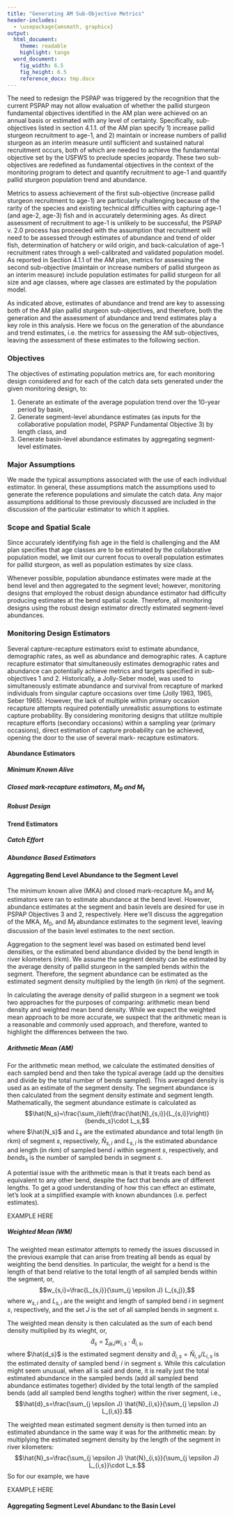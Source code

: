 ```yaml
---
title: "Generating AM Sub-Objective Metrics"
header-includes:
  - \usepackage{amsmath, graphicx}
output: 
  html_document:
    theme: readable
    highlight: tango
  word_document:  
    fig_width: 6.5  
    fig_height: 6.5 
    reference_docx: tmp.docx
---
```


<!--
rmarkdown::render("_Report-2-06-estimating-population-values.Rmd",output_format='word_document')# build page
-->

The need to redesign the PSPAP was triggered by the recognition that the 
current PSPAP may not allow evaluation of whether the pallid sturgeon 
fundamental objectives identified in the AM plan were achieved on an 
annual basis or estimated with any level of certainty. Specifically, 
sub-objectives listed in section 4.1.1. of the AM plan specify 1) 
increase pallid sturgeon recruitment to age-1, and 2) maintain or 
increase numbers of pallid sturgeon as an interim measure until 
sufficient and sustained natural recruitment occurs, both of which are 
needed to achieve the fundamental objective set by the USFWS to preclude 
species jeopardy. These two sub-objectives are redefined as fundamental 
objectives in the context of the monitoring program to detect and quantify 
recruitment to age-1 and quantify pallid sturgeon population trend and 
abundance. 

Metrics to assess achievement of the first sub-objective (increase 
pallid sturgeon recruitment to age-1) are particularly challenging 
because of the rarity of the species and existing technical difficulties 
with capturing age-1 (and age-2, age-3) fish and in accurately 
determining ages. As direct assessment of recruitment to age-1 is 
unlikely to be successful, the PSPAP v. 2.0 process has proceeded with 
the assumption that recruitment will need to be assessed through 
estimates of abundance and trend of older fish, determination of 
hatchery or wild origin, and back-calculation of age-1 recruitment rates 
through a well-calibrated and validated population model. As reported in 
Section 4.1.1 of the AM plan, metrics for assessing the second 
sub-objective (maintain or increase numbers of pallid sturgeon as an 
interim measure) include population estimates for pallid sturgeon for 
all size and age classes, where age classes are estimated by the 
population model.


As indicated above, estimates of abundance and trend are key to 
assessing both of the AM plan pallid sturgeon sub-objectives, and 
therefore, both the generation and the assessment of abundance and trend 
estimates play a key role in this analysis. Here we focus on the 
generation of the abundance and trend estimates, i.e. the metrics for 
assessing the AM sub-objectives, leaving the assessment of these 
estimates to the following section. 

<!--
Generating abundance and trend estimates under a particular monitoring 
design occurs in two steps:

1. Simulate catch data using the sampling design prescribed by the 
given monitoring program, and
2. Calculate estimates from the catch data using the abundance and trend
estimators prescribed by the given monitoring program.

Since the simulation of catch data is stochastic and certain values 
(e.g., catchability) are uncertain, these steps were repeated several 
times for each monitoring design, generating a fuller picture of the 
range of outcomes that can be expected under a particular monitoring 
design.
-->


### Objectives
The objectives of estimating population metrics are, for each monitoring 
design considered and for each of the catch data sets generated under the 
given monitoring design, to:

1. Generate an estimate of the average population trend over the 10-year 
period by basin,
2. Generate segment-level abundance estimates (as inputs for the collaborative population model, PSPAP Fundamental Objective 3) by length class, and
3. Generate basin-level abundance estimates by aggregating segment-level estimates.
  

### Major Assumptions
We made the typical assumptions associated with the use of each 
individual estimator. In general, these assumptions match the 
assumptions used to generate the reference populations and 
simulate the catch data. Any major assumptions additional to 
those previously discussed are included in the discussion of the 
particular estimator to which it applies. 



<!--# Methods-->
### Scope and Spatial Scale
Since accurately identifying fish age in the field is challenging and 
the AM plan specifies that age classes are to be estimated by the 
collaborative population model, we limit our current focus to overall 
population estimates for pallid sturgeon, as well as population 
estimates by size class. 

Whenever possible, population abundance estimates were made at the bend 
level and then aggregated to the segment level; however, monitoring 
designs that employed the robust design abundance estimator had 
difficulty producing estimates at the bend spatial scale.  Therefore, 
all monitoring designs using the robust design estimator directly 
estimated segment-level abundances.

### Monitoring Design Estimators
Several capture-recapture estimators exist to estimate abundance, 
demographic rates, as well as abundance and demographic rates. A capture 
recapture estimator that simultaneously estimates demographic rates and 
abundance can potentially achieve metrics and targets specified in 
sub-objectives 1 and 2. Historically, a Jolly-Seber model, was used to 
simultaneously estimate abundance and survival from recapture of marked 
individuals from singular capture occasions over time (Jolly 1963, 1965, 
Seber 1965). However, the lack of multiple within primary occasion 
recapture attempts required potentially unrealistic assumptions to 
estimate capture probability.  By considering monitoring designs that 
utilitze multiple recapture efforts (secondary occasions) within a 
sampling year (primary occasions), direct estimation of capture 
probability can be achieved, opening the door to the use of several mark-
recapture estimators. 
 
#### Abundance Estimators
##### Minimum Known Alive

##### Closed mark-recapture estimators, $M_0$ and $M_t$


##### Robust Design
<!--See Commented Out Section Below-->


#### Trend Estimators
##### Catch Effort

##### Abundance Based Estimators


#### Aggregating Bend Level Abundance to the Segment Level
The minimum known alive (MKA) and closed mark-recapture $M_0$ and $M_t$ 
estimators were ran to estimate abundance at the bend level.  However, 
abundance estimates at the segment and basin levels are desired for use 
in PSPAP Objectives 3 and 2, respectively.  Here we'll discuss the 
aggregation of the MKA, $M_0$, and $M_t$ abundance estimates to the 
segment level, leaving discussion of the basin level estimates to the 
next section.

Aggregation to the segment level was based on estimated bend level 
densities, or the estimated bend abundance divided by the bend length in 
river kilometers (rkm). We assume the segment density can be estimated 
by the average density of pallid sturgeon in the sampled bends within 
the segment.  Therefore, the segment abundance can be estimated as the 
estimated segment density multiplied by the length (in rkm) of the 
segment.

In calculating the average density of pallid sturgeon in a segment we 
took two approaches for the purposes of comparing: arithmetic mean bend 
density and weighted mean bend density.  While we expect the weighted 
mean approach to be more accurate, we suspect that the arithmetic mean 
is a reasonable and commonly used approach, and therefore, wanted to 
highlight the differences between the two.

##### Arithmetic Mean (AM)
For the arithmetic mean method, we calculate the estimated densities of 
each sampled bend and then take the typical average (add up the 
densities and divide by the total number of bends sampled).  This 
averaged density is used as an estimate of the segment density.  The 
segment abundance is then calculated from the segment density estimate 
and segment length.  Mathematically, the segment abundance estimate is 
calculated as 
$$\hat{N_s}=\frac{\sum_i\left(\frac{\hat{N}_{s,i}}{L_{s,i}}\right)}{bends_s}\cdot L_s,$$
where $\hat{N_s}$ and $L_s$ are the estimated abundance and total length 
(in rkm) of segment $s$, repsectively, $\hat{N}_{s,i}$ and $L_{s,i}$ is 
the estimated abundance and length (in rkm) of sampled bend $i$ within 
segment $s$, respectively, and $bends_s$ is the number of sampled bends 
in segment $s$.

A potential issue with the arithmetic mean is that it treats each bend 
as equivalent to any other bend, despite the fact that bends are of 
different lengths.  To get a good understanding of how this can effect 
an estimate, let's look at a simplified example with known abundances 
(i.e. perfect estimates). 

EXAMPLE HERE


##### Weighted Mean (WM)
The weighted mean estimator attempts to remedy the issues discussed in 
the previous example that can arise from treating all bends as equal by 
weighting the bend densities. In particular, the weight for a bend is 
the length of that bend relative to the total length of all sampled 
bends within the segment, or,
$$w_{s,i}=\frac{L_{s,i}}{\sum_{j \epsilon J} L_{s,j}},$$
where $w_{s,i}$ and $L_{s,i}$ are the weight and length of sampled bend 
$i$ in segment $s$, respectively, and the set $J$ is the set of all 
sampled bends in segment $s$.  

The weighted mean density is then calculated as the sum of each bend 
density multiplied by its wieght, or, 
$$\hat{d}_s=\sum_{j \epsilon J} w_{i,s}\cdot \hat{d}_{i,s},$$
where $\hat{d_s}$ is the estimated segment density and $\hat{d}_{i,s}=\hat{N}_{i,s}/L_{i,s}$ 
is the estimated density of sampled bend $i$ in segment $s$.  While this 
calculation might seem unusual, when all is said and done, it is really 
just the total estimated abundance in the sampled bends (add all sampled 
bend abundance estimates together) divided by the total length of the 
sampled bends (add all sampled bend lengths togher) within the river 
segment, i.e., 
$$\hat{d}_s=\frac{\sum_{j \epsilon J} \hat{N}_{i,s}}{\sum_{j \epsilon J} L_{i,s}}.$$


The weighted mean estimated segment density is then turned into an 
estimated abundance in the same way it was for the arithmetic mean: by 
multiplying the estimated segment density by the length of the segment 
in river kilometers:  
$$\hat{N}_s=\frac{\sum_{j \epsilon J} \hat{N}_{i,s}}{\sum_{j \epsilon J} L_{i,s}}\cdot L_s.$$
So for our example, we have

EXAMPLE HERE


#### Aggregating Segment Level Abundanc to the Basin Level




<!--
Applications of Capture-Recapture Robust Design to PSPAP

The fundamental species objective identified by the USFWS for the pallid 
sturgeon is: Avoid jeopardizing the continued existence of the pallid 
sturgeon from the US Army Corps of Engineers actions on the Missouri 
River. Means to achieve this fundamental objective included increasing 
pallid sturgeon recruitment and maintaining or increasing current 
population levels. 

The means to achieve the fundamental objective are specified as 2 
sub-objectives with quantifiable metrics and targets as: 

1. Increase pallid sturgeon recruitment to age 1
Metric:  Catch rates of age 2 and 3 year-old pallid sturgeon.  
Target: Short-term: recruitment; long-term: projection from population 
models of an annual egg to age-1 survival rate > 0.03. 

2. Maintain or increase numbers of pallid sturgeon until sufficient and 
sustained natural recruitment occur. 

Metric:  Catch rate of all size classes 
Target: Viable population size necessary to successfully overcome 
recruitment bottleneck. Minimum of 5000 adults in each management unit. 


While a catch per unit effort based approach to population monitoring 
may be used to calculate the metrics for sub-objective 1 and 2 it fails 
to estimate sub-objective targets. Specifically, CPUE is a relative 
index of population abundance and therefore it may document recruitment 
if age-0 and age-1 pallid sturgeon are captured but it does not estimate 
early life history survival rates. Absolute population estimates cannot 
be achieved unless gear-specified catchability coefficient exists or can 
be estimated to link catch and effort to predict abundance 
as:$Abundance=Catch/ (Effort\cdot Catchability)$. Catchability 
coefficients are difficult to estimate, unlikely to be constant (i.e., 
gear-specific catchability varies among habitat type, season, fish 
species), and assumed to be constant across abundance levels. 
Catchability assumptions have received some scrutiny through 
meta-analysis of multiple fish stocks which suggest that fish stocks 
exhibit a curvilinear relationship of catchability with abundance, most 
commonly exhibiting a phenomenon known as hyperstability, where CPUE 
remains while abundance declines (Harley et al. 2001). It should be 
noted that gear-specific catchabilities have not been estimated for 
pallid sturgeon. The consequences of violating CPUE assumptions are 
uncertain. Despite this uncertainty, the CPUE based PSPAP has been 
successful in achieving PSPAP objectives, however, modifications will be 
needed to achieve sub-objective 1 and 2. 


Modifying the existing PSPAP program will ideally maintain a degree of 
compatibility with existing data while providing population level 
estimates of recruitment, trend, and abundance to achieve the metrics 
and targets specified in sub-objectives 1 and 2. Compatibility with 
existing PSPAP data can be achieved by maintaining the existing sampling 
framework where each management unit is divided into segments, river 
segments divided into bends, and habitat units sampled with each bend. 
Additionally, continued use of current PSPAP standard gear types defined 
in Welker et al. (2016), which have been identified over the duration of 
the PSPAP to be effective, will potentially maintain compatibility with 
existing PSPAP data. A significant modification will be required to 
estimate population abundance, specifically the use of a 
capture-recapture estimator to estimate demographic rates and abundance. 

Several capture-recapture estimators exist to estimate abundance, 
demographic rates, as well as abundance and demographic rates. A capture 
recapture estimator that simultaneously estimates demographic rates and 
abundance can potentially achieve metrics and targets specified in 
sub-objectives 1 and 2. Historically, a Jolly-Seber model, was used to 
simultaneously estimate abundance and survival from recapture of marked 
individuals from singular capture occasions over time (Jolly 1963, 1965, 
Seber 1965). However, the lack of multiple within occasion recapture 
attempts required potentially unrealistic assumptions to estimate 
capture probability. Some of these assumptions can be relaxed by 
sophisticated model formulations or fitting the capture recapture model 
as a Bayesian state space model, which has been done for pallid sturgeon 
in the RPMA 4 by Wu and Holan (2016). Alternatively, using multiple 
recapture efforts within a sampling occasion allows direct estimation of 
capture probability as well as abundance and survival, which was 
described by Pollock (1982) and referred to as the robust design. 

The robust design frame work has been applied across a wide range of 
taxa to estimate demographic rates and population abundance. Its use has 
been extended to studies of species occurrence (i.e., occupancy models; 
MacKenzie et al. 2002, Tyre et al. 2003) and abundance (N-mixture 
models; Royle 2004b, Royle 2004a) of unmarked individuals. The robust 
design provides a rigorous framework that allows for the estimation of 
relevant demographic rates and abundance using marked individuals. As 
originally described by Pollock (1982), a robust design consists of 
primary sampling occasions with secondary sampling occasions nested with 
the primary sampling occasion (Figure 1). Primary occasions are spaced 
temporally to capture processes like survival and growth. Secondary 
occasions occur over a short time frame, short enough that closure of 
the population from demographic processes (i.e., recruitment, mortality, 
immigration, emigration) can be assumed. The secondary sampling 
occasions provide multiple opportunities for individuals to be captured 
and thereby allowing capture probability and abundance to be estimated. 

Application of robust design to Pallid Sturgeon
The use of a robust design capture recapture approach to estimate 
Missouri River pallid sturgeon abundance, and demographic rates are not 
novel. The first application was Steffensen et al. (2012) as part of the 
annual brood stock collection in segment 9. Similarly, Winders and 
Steffensen (2014) used a robust design to estimate abundance and 
demographic rates for a portion of segment 10 using broodstock 
collection data. In both studies, pallid sturgeon were captured by 
setting multiple trotlines at random locations in the study area over a 
short period. The annual brood stock sampling was the primary occasion 
and daily capture efforts were the secondary occasions in both studies. 
Given the study design, survival was estimated over the open period 
(i.e., between annual broodstock collection events). Capture probability 
was estimated for each daily effort within the primary period and 
abundance during the closed period (i.e., broodstock collection). 
Additionally, both studies were able to estimate movement parameters 
that account for pallid sturgeon leaving or arriving in the study area 
between closed periods. 


Specific parameters estimated by the robust design
There are variations of the robust design that estimate varying 
parameters. The most commonly used version, as well as the version used 
by Steffensen et al. (2012) and Winders and Steffensen (2014) is the 
version that estimates 6 parameters. Specifically these parameters are: 

* $\varphi $: the probability of surviving between primary occasions, 
* $\gamma^{\prime}$:  the probability of being outside the study area and unavailable for capture during the primary occasions given the animal was not present during the previous primary occasions given it survives to the current occasion (Figure 2),
* $\gamma^{\prime\prime}$:  is the probability of being outside the study area and unavailable for capture during the primary occasions given the animal was present during the previous primary occasions given it survives to the current occasion (Figure 2),
* $c$ is the initial capture probability
* $p$ is the recapture probability, and 
* $f_0$ is number of unobserved individuals.  

Depending on the situation the number of parameters estimated can be 
reduced by assuming initial capture probability is equal to recapture 
probability where $c=p$. Similarly, ${{\gamma }^{\prime }}$ and 
$\gamma^{\prime\prime}$ can be specified to represent hypotheses about 
immigration and emigration processes. For example, even flow of fish in 
and out of the systems can be specified by imposing equality of 
immigration and emigration terms where ${{\gamma }^{\prime }}={{\gamma 
}^{\prime \prime }}$. Population abundance ($N$) at each time period is 
a derived parameter calculated as: $N={{f}_{0}}+M$ where, $M$ is the 
number of marked fish. Uncerainty around parameter estimates derived 
quantities can be estimated by profile likelihood and use of the delta 
method if estimated by maximizing the likelihood of the model given the 
data (Hilborn and Mangel 1997, Powell 2012). Uncertainty can also be 
quantified simultaneously for estimated and derived parameters if fit by 
MCMC using a Bayesian approach. 



Achieving sub-objective metrics and targets

Recruitment

When capture recapture histories are viewed in reverse order 
recruitment can be estimated using what is referred to as a Pradel model 
(Pradel 1996). This model relies on being able to differentiate recruits 
based off of size or age which works well for fish populations. 
Therefore there are 2 processes in which a pallid sturgeon can be 
initially captured: 1) it is a new recruit and was not vulnerable to 
capture and 2) the pallid sturgeon was vulnerable to capture but not 
captured. The differentiating the 2 outcomes can be informed by size to 
improve recruitment estimates. 

Trend

While not commonly employed in fisheries literature the robust design 
can estimate population growth rate ($\lambda$). In particular, by 
running capture histories backwards estimates the probability a pallid 
sturgeon was present in the previous year given it was present in the 
current year which is the per capita rate of additions to the population 
($f$), or the number of individuals entering the population between 
primary occasions. Survival rate ($\varphi $) can be estimated, and by 
running them forward, survival can be estimated. Trend evaluated as 
population growth rate is derived from model estimates as$\lambda 
=\varphi \text{+}f$ and uncertainty can be estimated using the 
previously described approaches for$N$. 

Abundance

Absolute abundance estimates are important to ongoing adaptive 
management and recovery because species recovery sub-objective 2 is 
specified as abundance. The robust design for capture recapture provides 
the necessary within primary occasion replication to reliably estimate 
capture probabilities ($c,p$) and then estimate $N$ given the number of 
fish captured and the capture probability. Given that the capture 
recapture design is potentially using 2 or more temporal replicates 
within each bend then unadjusted catch numbers may be comparable to 
existing PSPAP CPUE data. 


Quantifying effects of management actions and auxiliary information

Parameters in capture recapture models can be related to covariates 
which provide a potential means to quantify the population response to 
management actions. For example, changes in flow can be related to 
survival or migration parameters using a logit linear model 
as$\operatorname{logit}(\theta )={{\beta }_{0}}+{{\beta }_{1}}\cdot 
X+\epsilon $, where $\theta$ is an estimated parameter (e.g., $\phi$, 
$\gamma \prime$, $\gamma\prime\prime$), $\beta_0$ is the intercept, 
${{\beta }_{1}}$ is the effect of covariate $X$, and $\epsilon $ is 
residual error. Additionally, auxiliary information can be used to 
inform parameter estimates. For example, telemetry can be used to 
determine whether a pallid sturgeon is in the study area or not and 
thereby inform estimates of $\gamma \prime$and $\gamma\prime\prime$. 
Overall ability of a capture recapture robust design to use auxiliary 
information and potential capture population level responses to 
management actions make this a potentially useful design beyond 
providing a means to quantify the metrics and targets for sub-objectives 
1 and 2. 


Caveats and considerations
Monitoring pallid sturgeon in a system as large as the Missouri River is 
inherently challenging and it is likely that any approached used will 
violate an assumption required to estimate demographic rates or 
population abundance. The previous section provides an overview of the 
robust design as a monitoring design for pallid sturgeon populations of 
the Upper and Lower Missouri River. The accurate estimation of 
population parameters represents a critical component of assessing the 
system state for pallid sturgeon in the Missouri River and providing key 
demographic values for evaluating management actions through predictive 
population modeling. The estimation of these metrics depends on the 
quality and quantity of data collected from a well-developed sampling 
design. The optimal design must be cost-efficient, and provide reliable, 
accurate data. 

Implementing an untested design on a large system like the Missouri 
River could prove costly from the expenditure of time and effort if the 
selected design performs poorly. Pallid sturgeon populations in the 
Upper and Lower Missouri Rivers differ (e.g., size and age at maturity, 
growth rates, life span). The habitats in which they live are also 
different. The Lower River is characterized by a narrow, self-scouring 
channel with higher water velocities, especially in the main channel. In 
contrast, the Yellowstone and Upper Missouri Rivers are characterized by 
lower velocities, shallower depths, and a more natural channel form. 
Differences between the two Missouri River portions has shown that the 
most effective sampling methodologies and potential strategies also 
differ significantly and therefore necessitate that the mark-recapture 
sample designs be tailored to each population. Provisional capture 
recapture population monitoring designs need to be evaluated by 
simulation modeling to identify the optimal design (that is, tradeoffs 
between precision, bias, and cost) and provide proof of concept before 
testing or implementing in the field as part of a level 1 science effort 
and adjusted periodically to improve the design so that it more 
effectively meets the monitoring and species objectives. 
-->
